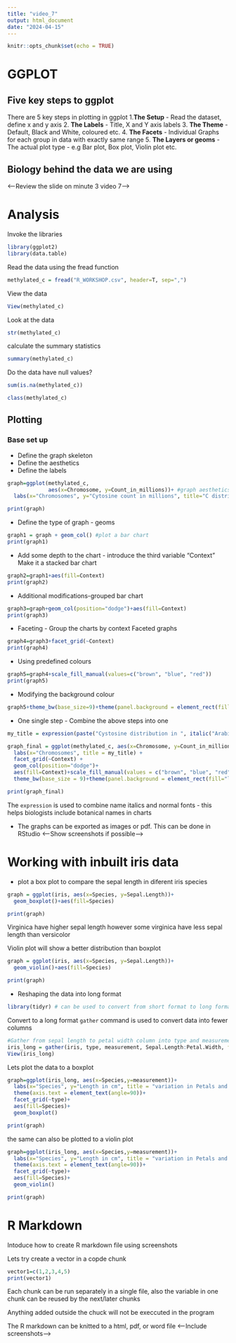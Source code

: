 ```yaml
---
title: "video_7"
output: html_document
date: "2024-04-15"
---
```


```r
knitr::opts_chunk$set(echo = TRUE)
```

# GGPLOT 
## Five key steps to ggplot 
There are 5 key steps in plotting in ggplot
1.**The Setup** - Read the dataset, define x and y axis 
2. **The Labels** - Title, X and Y axis labels 
3. **The Theme** - Default, Black and White, coloured etc. 
4. **The Facets** - Individual Graphs for each group in data with exactly same range
5. **The Layers or geoms** - The actual plot type - e.g Bar plot, Box plot, Violin plot etc. 

## Biology behind the data we are using 
<--Review the slide on minute 3 video 7-->


# Analysis 
Invoke the libraries 
```r
library(ggplot2)
library(data.table)
```

Read the data using the fread function 
```r
methylated_c = fread("R_WORKSHOP.csv", header=T, sep=",")
```

View the data 
```r
View(methylated_c)
```

Look at the data 
```r
str(methylated_c)
```

calculate the summary statistics 
```r
summary(methylated_c)
```

Do the data have null values?
```r
sum(is.na(methylated_c))
```

```r
class(methylated_c)
```


## Plotting 
### Base set up
- Define the graph skeleton
- Define the aesthetics
- Define the labels
```r
graph=ggplot(methylated_c, 
             aes(x=Chromosome, y=Count_in_millions))+ #graph aesthetics
  labs(x="Chromosomes", y="Cytosine count in millions", title="C distribution in A thaliana") #graph labels

print(graph)
```

- Define the type of graph - geoms
```r
graph1 = graph + geom_col() #plot a bar chart
print(graph1)
```

- Add some depth to the chart - introduce the third variable "Context"
Make it a stacked bar chart
```r
graph2=graph1+aes(fill=Context)
print(graph2)
```

- Additional modifications-grouped bar chart
```r
graph3=graph+geom_col(position="dodge")+aes(fill=Context)
print(graph3)
```

- Faceting - Group the charts by context
Faceted graphs 
```r
graph4=graph3+facet_grid(~Context)
print(graph4)
```

- Using predefined colours
```r
graph5=graph4+scale_fill_manual(values=c("brown", "blue", "red"))
print(graph5)
```

- Modifying the background colour
```r
graph5+theme_bw(base_size=9)+theme(panel.background = element_rect(fill="lightblue"))
```

- One single step - Combine the above steps into one 
```r
my_title = expression(paste("Cystosine distribution in ", italic("Arabidopis thaliana")))#Define the title 

graph_final = ggplot(methylated_c, aes(x=Chromosome, y=Count_in_millions))+
  labs(x="Chromosomes", title = my_title) +
  facet_grid(~Context) +
  geom_col(position="dodge")+
  aes(fill=Context)+scale_fill_manual(values = c("brown", "blue", "red"))+
  theme_bw(base_size = 9)+theme(panel.background = element_rect(fill="lightblue"))

print(graph_final)
```
The `expression` is used to combine name italics and normal fonts - this helps biologists include botanical names in charts


- The graphs can be exported as images or pdf. This can be done in RStudio
<--Show screenshots if possible-->

# Working with inbuilt iris data 
- plot a box plot to compare the sepal length in diferent iris species
```r
graph = ggplot(iris, aes(x=Species, y=Sepal.Length))+
  geom_boxplot()+aes(fill=Species)

print(graph)
```
Virginica have higher sepal length however some virginica have less sepal length than versicolor

Violin plot will show a better distribution than boxplot
```r
graph = ggplot(iris, aes(x=Species, y=Sepal.Length))+
  geom_violin()+aes(fill=Species)

print(graph)
```

- Reshaping the data into long format 
```r
library(tidyr) # can be used to convert from short format to long format
```

Convert to a long format
`gather` command is used to convert data into fewer columns 
```r
#Gather from sepal length to petal width column into type and measurement column 
iris_long = gather(iris, type, measurement, Sepal.Length:Petal.Width, factor_key = TRUE)
View(iris_long)
```

Lets plot the data to a boxplot 
```r
graph=ggplot(iris_long, aes(x=Species,y=measurement))+
  labs(x="Species", y="Length in cm", title = "variation in Petals and Sepals of Iris Species")+
  theme(axis.text = element_text(angle=90))+
  facet_grid(~type)+
  aes(fill=Species)+
  geom_boxplot()

print(graph)
```

the same can also be plotted to a violin plot 
```r
graph=ggplot(iris_long, aes(x=Species,y=measurement))+
  labs(x="Species", y="Length in cm", title = "variation in Petals and Sepals of Iris Species")+
  theme(axis.text = element_text(angle=90))+
  facet_grid(~type)+
  aes(fill=Species)+
  geom_violin()

print(graph)
```

# R Markdown 
Intoduce how to create R markdown file using screenshots 

Lets try create a vector in a copde chunk 
```r
vector1=c(1,2,3,4,5)
print(vector1)
```

Each chunk can be run separately in a single file, also the variable in one chunk can be reused by the next/later chunks 

Anything added outside the chuck will not be execcuted in the program

The R markdown can be knitted to a html, pdf, or word file 
<--Include screenshots-->







































